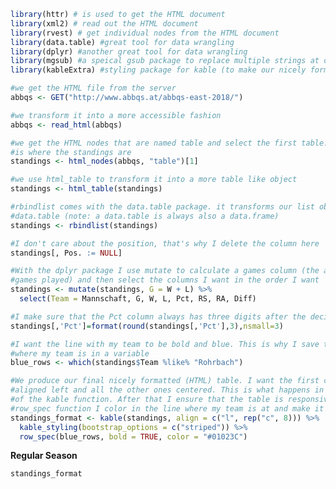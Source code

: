 <!-- This scirpt gets the schedule from the softball league, transforms it how
we want it and gives a nicely formatted HTML table -->

```{r get and generate the table, include = FALSE}

library(httr) # is used to get the HTML document
library(xml2) # read out the HTML document
library(rvest) # get individual nodes from the HTML document
library(data.table) #great tool for data wrangling
library(dplyr) #another great tool for data wrangling
library(mgsub) #a speical gsub package to replace multiple strings at once
library(kableExtra) #styling package for kable (to make our nicely formatted table)

#we get the HTML file from the server
abbqs <- GET("http://www.abbqs.at/abbqs-east-2018/")

#we transform it into a more accessible fashion
abbqs <- read_html(abbqs)

#we get the HTML nodes that are named table and select the first table. this
#is where the standings are
standings <- html_nodes(abbqs, "table")[1]

#we use html_table to transform it into a more table like object
standings <- html_table(standings)

#rbindlist comes with the data.table package. it transforms our list object into a
#data.table (note: a data.table is always also a data.frame)
standings <- rbindlist(standings)

#I don't care about the position, that's why I delete the column here
standings[, Pos. := NULL]

#With the dplyr package I use mutate to calculate a games column (the amount of
#games played) and then select the columns I want in the order I want
standings <- mutate(standings, G = W + L) %>%
  select(Team = Mannschaft, G, W, L, Pct, RS, RA, Diff)

#I make sure that the Pct column always has three digits after the decimal point
standings[,'Pct']=format(round(standings[,'Pct'],3),nsmall=3)

#I want the line with my team to be bold and blue. This is why I save the line
#where my team is in a variable
blue_rows <- which(standings$Team %like% "Rohrbach")

#We produce our final nicely formatted (HTML) table. I want the first column to be 
#aligned left and all the other ones centered. This is what happens in the align argument
#of the kable function. After that I ensure that the table is responsive and with the
#row_spec function I color in the line where my team is at and make it bold
standings_format <- kable(standings, align = c("l", rep("c", 8))) %>%
  kable_styling(bootstrap_options = c("striped")) %>%
  row_spec(blue_rows, bold = TRUE, color = "#01023C") 

```

<!-- Now to the part that where we actually show the HTML output. I just want a simple line
that says Regular Season and show the table after it. -->

**Regular Season**

```{r show the table , echo = FALSE}
standings_format
```

<!-- All done. Now we can call this RMD file from the post_to_wordpress.R file with the 
knit2wp function and this part of the website will magically be updated -->
